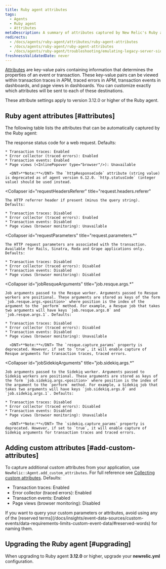 ```yaml
---
title: Ruby agent attributes
tags:
  - Agents
  - Ruby agent
  - Attributes
metaDescription: A summary of attributes captured by New Relic's Ruby agent.
redirects:
  - /docs/agents/ruby-agent/attributes/ruby-agent-attributes
  - /docs/agents/ruby-agent/ruby-agent-attributes
  - /docs/agents/ruby-agent/troubleshooting/emulating-legacy-server-side-parameter-configuration-ruby
freshnessValidatedDate: never
---
```


[Attributes](/docs/features/agent-attributes) are key-value pairs containing information that determines the properties of an event or transaction. These key-value pairs can be viewed within transaction traces in APM, traced errors in APM, transaction events in dashboards, and page views in dashboards. You can customize exactly which attributes will be sent to each of these destinations.

These attribute settings apply to version 3.12.0 or higher of the Ruby agent.

## Ruby agent attributes [#attributes]

The following table lists the attributes that can be automatically captured by the Ruby agent:

<CollapserGroup>
  <Collapser
    id="httpResponseCode"
    title="httpResponseCode"
  >
    The response status code for a web request. Defaults:

    * Transaction traces: Enabled
    * Error collector (traced errors): Enabled
    * Transaction events: Enabled
    * Page views (<InlinePopover type="browser"/>): Unavailable

      <DNT>**Note:**</DNT> The `httpResponseCode` attribute (string value) is deprecated as of agent version 6.12.0. `http.statusCode` (integer value) should be used instead.
  </Collapser>

  <Collapser
    id="requestHeadersReferer"
    title="request.headers.referer"
  >
    The HTTP referrer header if present (minus the query string). Defaults:

    * Transaction traces: Disabled
    * Error collector (traced errors): Enabled
    * Transaction events: Disabled
    * Page views (browser monitoring): Unavailable
  </Collapser>

  <Collapser
    id="requestParameters"
    title="request.parameters.*"
  >
    The HTTP request parameters are associated with the transaction. Available for Rails, Sinatra, Roda and Grape applications only. Defaults:

    * Transaction traces: Disabled
    * Error collector (traced errors): Disabled
    * Transaction events: Disabled
    * Page views (browser monitoring): Disabled
  </Collapser>

  <Collapser
    id="jobResqueArguments"
    title="job.resque.args.*"
  >
    Job arguments passed to the Resque worker. Arguments passed to Resque workers are positional. These arguments are stored as keys of the form `job.resque.args.<position>` where position is the index of the argument to the `perform` method. For example, a Resque job that takes two arguments will have keys `job.resque.args.0` and `job.resque.args.1`. Defaults:

    * Transaction traces: Disabled
    * Error collector (traced errors): Disabled
    * Transaction events: Disabled
    * Page views (browser monitoring): Unavailable

      <DNT>**Note:**</DNT> The `resque.capture_params` property is deprecated. However, if set to `true`, it will enable capture of Resque arguments for transaction traces, traced errors.
  </Collapser>

  <Collapser
    id="jobSidekiqArguments"
    title="job.sidekiq.args.*"
  >
    Job arguments passed to the Sidekiq worker. Arguments passed to Sidekiq workers are positional. These arguments are stored as keys of the form `job.sidekiq.args.<position>` where position is the index of the argument to the `perform` method. For example, a Sidekiq job that takes two arguments will have keys `job.sidekiq.args.0` and `job.sidekiq.args.1`. Defaults:

    * Transaction traces: Disabled
    * Error collector (traced errors): Disabled
    * Transaction events: Disabled
    * Page views (browser monitoring): Unavailable

      <DNT>**Note:**</DNT> The `sidekiq.capture_params` property is deprecated. However, if set to `true`, it will enable capture of Sidekiq arguments for transaction traces and traced errors.
  </Collapser>
</CollapserGroup>

## Adding custom attributes [#add-custom-attributes]

To capture additional custom attributes from your application, use `NewRelic::Agent.add_custom_attributes`. For full reference see [Collecting custom attributes](/docs/apm/other-features/attributes/collecting-custom-attributes#ruby-att). Defaults:

* Transaction traces: Enabled
* Error collector (traced errors): Enabled
* Transaction events: Enabled
* Page views (browser monitoring): Disabled

<Callout variant="caution">
  If you want to query your custom parameters or attributes, avoid using any of the [reserved terms](/docs/insights/event-data-sources/custom-events/data-requirements-limits-custom-event-data/#reserved-words) for naming them.
</Callout>

## Upgrading the Ruby agent [#upgrading]

When upgrading to Ruby agent <DNT>**3.12.0**</DNT> or higher, upgrade your <DNT>**newrelic.yml**</DNT> configuration.
